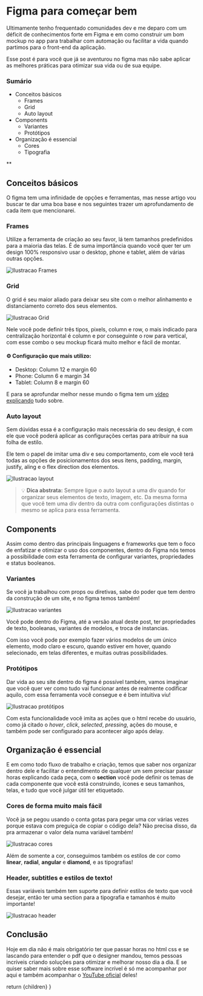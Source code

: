  
# Figma para começar bem

Ultimamente tenho frequentado comunidades dev e me deparo com um déficit de conhecimentos forte em Figma e em como construir um bom mockup no app para trabalhar com automação ou facilitar a vida quando partimos para o front-end da aplicação.

Esse post é para você que já se aventurou no figma mas não sabe aplicar as melhores práticas para otimizar sua vida ou de sua equipe.
### Sumário
- Conceitos básicos
  - Frames
  - Grid
  - Auto layout
- Components
  - Variantes
  - Protótipos
- Organização é essencial
  - Cores
  - Tipografia

**
## Conceitos básicos
O figma tem uma infinidade de opções e ferramentas, mas nesse artigo vou buscar te dar uma boa base e nos seguintes trazer um aprofundamento de cada item que mencionarei.

### Frames
Utilize a ferramenta de criação ao seu favor, lá tem tamanhos predefinidos para a maioria das telas. É de suma importância quando você quer ter um design 100% responsivo usar o desktop, phone e tablet, além de várias outras opções.

![Ilustracao Frames](https://media2.dev.to/cdn-cgi/image/width=800%2Cheight=%2Cfit=scale-down%2Cgravity=auto%2Cformat=auto/https%3A%2F%2Fdev-to-uploads.s3.amazonaws.com%2Fuploads%2Farticles%2Fb4uyxij700h24wglniem.png)

### Grid
O grid é seu maior aliado para deixar seu site com o melhor alinhamento e distanciamento correto dos seus elementos.

![Ilustracao Grid](https://media2.dev.to/cdn-cgi/image/width=800%2Cheight=%2Cfit=scale-down%2Cgravity=auto%2Cformat=auto/https%3A%2F%2Fdev-to-uploads.s3.amazonaws.com%2Fuploads%2Farticles%2F4liqdthrxl54ulj6j2xm.png)

Nele você pode definir três tipos, pixels, column e row, o mais indicado para centralização horizontal é column e por conseguinte o row para vertical, com esse combo o seu mockup ficará muito melhor e fácil de montar.

#### ⚙️  Configuração que mais utilizo:
- Desktop: Column 12 e margin 60
- Phone: Column 6 e margin 34
- Tablet: Column 8 e margin 60

E para se aprofundar melhor nesse mundo o figma tem um [vídeo explicando](https://www.youtube.com/watch?v=zd8wrAdURN0) tudo sobre.

### Auto layout
Sem dúvidas essa é a configuração mais necessária do seu design, é com ele que você poderá aplicar as configurações certas para atribuir na sua folha de estilo.

Ele tem o papel de imitar uma div e seu comportamento, com ele você terá todas as opções de posicionamentos dos seus itens, padding, margin, justify, aling e o flex direction dos elementos.

![Ilustracao layout](https://media2.dev.to/cdn-cgi/image/width=800%2Cheight=%2Cfit=scale-down%2Cgravity=auto%2Cformat=auto/https%3A%2F%2Fdev-to-uploads.s3.amazonaws.com%2Fuploads%2Farticles%2F2ir8qlo8h8w6s95sjlhx.png)
> 💡 **Dica abstrata:**
> Sempre ligue o auto layout a uma div quando for organizar seus elementos de texto, imagem, etc. Da mesma forma que você tem uma div dentro da outra com configurações distintas o mesmo se aplica para essa ferramenta.

## Components
Assim como dentro das principais linguagens e frameworks que tem o foco de enfatizar e otimizar o uso dos componentes, dentro do Figma nós temos a possibilidade com esta ferramenta de configurar variantes, propriedades e status booleanos.

### Variantes
Se você ja trabalhou com props ou diretivas, sabe do poder que tem dentro da construção de um site, e no figma temos também!

![Ilustracao variantes](https://media2.dev.to/cdn-cgi/image/width=800%2Cheight=%2Cfit=scale-down%2Cgravity=auto%2Cformat=auto/https%3A%2F%2Fdev-to-uploads.s3.amazonaws.com%2Fuploads%2Farticles%2Fjkl5ge4gqh2tnthtg1jm.png)

Você pode dentro do Figma, até a versão atual deste post, ter propriedades de texto, booleanas, variantes de modelos, e troca de instancias.

Com isso você pode por exemplo fazer vários modelos de um único elemento, modo claro e escuro, quando estiver em hover, quando selecionado, em telas diferentes, e muitas outras possibilidades.

### Protótipos
Dar vida ao seu site dentro do figma é possível também, vamos imaginar que você quer ver como tudo vai funcionar antes de realmente codificar aquilo, com essa ferramenta você consegue e é bem intuitiva viu!

![Ilustracao protótipos](https://media2.dev.to/cdn-cgi/image/width=800%2Cheight=%2Cfit=scale-down%2Cgravity=auto%2Cformat=auto/https%3A%2F%2Fdev-to-uploads.s3.amazonaws.com%2Fuploads%2Farticles%2F14fhuj4ump3lfvv6k9xa.png)

Com esta funcionalidade você imita as ações que o html recebe do usuário, como já citado o *hover*, *click*, *selected*, *pressing*, ações do mouse, e também pode ser configurado para acontecer algo após delay.

## Organização é essencial
E em como todo fluxo de trabalho e criação, temos que saber nos organizar dentro dele e facilitar o entendimento de qualquer um sem precisar passar horas explicando cada peça, com o **section** você pode definir os temas de cada componente que você está construindo, ícones e seus tamanhos, telas, e tudo que você julgar útil ter etiquetado.

### Cores de forma muito mais fácil
Você ja se pegou usando o conta gotas para pegar uma cor várias vezes porque estava com preguiça de copiar o código dela? Não precisa disso, da pra armazenar o valor dela numa variável também!

![Ilustracao cores](https://media2.dev.to/cdn-cgi/image/width=800%2Cheight=%2Cfit=scale-down%2Cgravity=auto%2Cformat=auto/https%3A%2F%2Fdev-to-uploads.s3.amazonaws.com%2Fuploads%2Farticles%2F7ocq9t1uwiq5ndgwmn7q.png)

Além de somente a cor, conseguimos também os estilos de cor como **linear**, **radial**, **angular** e **diamond**, e as tipografias!

### Header, subtitles e estilos de texto!
Essas variáveis também tem suporte para definir estilos de texto que você desejar, então ter uma section para a tipografia e tamanhos é muito importante!

![Ilustracao header](https://media2.dev.to/cdn-cgi/image/width=800%2Cheight=%2Cfit=scale-down%2Cgravity=auto%2Cformat=auto/https%3A%2F%2Fdev-to-uploads.s3.amazonaws.com%2Fuploads%2Farticles%2Fb7jp8h7ybpj0xh4lu354.png)

## Conclusão
Hoje em dia não é mais obrigatório ter que passar horas no html css e se lascando para entender o pdf que o designer mandou, temos pessoas incríveis criando soluções para otimizar e melhorar nosso dia a dia. E se quiser saber mais sobre esse software incrível é só me acompanhar por aqui e também acompanhar o [YouTube oficial](https://www.youtube.com/@Figma) deles!

  return <MdxLayout>{children}</MdxLayout>
}
